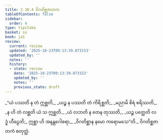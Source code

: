 ```yaml
---
title: 2.10.4 ဝိဂတိစ္ဆဇာတက
tableOfContents: false
sidebar:
  order: 4
type: tipitaka
basket: su
book: ja1
review:
  current: review
  updated: '2025-10-23T09:13:39.873153'
  updated_by: ''
  notes: ''
  history:
  - state: review
    date: '2025-10-23T09:13:39.873153'
    updated_by: ''
    notes: ''
    previous_state: draft
---
```



<ReviewStatus review={frontmatter.review} showDetails={true} />

<HypothesisAnnotation frontmatter={frontmatter} />

<DynamicBreadcrumb />

<Division number="188" book="ja1" e="ch" v="22" p="68">

<Paragraph number="644" type="verses" book="ja1">
_“ယံ ပဿတိ န တံ ဣစ္ဆတိ,_  
_ယဉ္စ န ပဿတိ တံ ကိရိစ္ဆတိ;_  
_မညာမိ စိရံ စရိဿတိ,_  
_န ဟိ တံ လစ္ဆတိ ယံ သ ဣစ္ဆတိ._  

</Paragraph>

</Division>
<Division number="189" book="ja1" e="ch" v="22" p="68">

<Paragraph number="645" type="verses" book="ja1">
_ယံ လဘတိ န တေန တုဿတိ,_  
_ယဉ္စ ပတ္ထေတိ လဒ္ဓံ ဟီဠေတိ;_  
ဣစ္ဆာ ဟိ အနန္တဂေါစရာ,_  
_ဝိဂတိစ္ဆာန နမော ကရောမသေ”တိ._  


</Paragraph>
</Division>

<Paragraph number="646" type="center" book="ja1">
ဝိဂတိစ္ဆဇာတကံ စတုတ္ထံ.
</Paragraph>